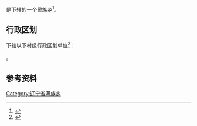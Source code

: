 {{中国乡级行政区|21/14/21/204/000}}

'''{{PAGENAMEBASE}}'''是{{PRC admin/fullname|21/14/21/204/000|3}}下辖的一个[[民族乡|民族乡]]<ref>{{PRC admin/ref sgc|{{PRC admin/parent|21/14/21/204/000}}}}</ref>。

== 行政区划 ==
{{PAGENAMEBASE}}下辖以下村级行政区划单位<ref>{{PRC admin/ref sgc|21/14/21/204/000}}</ref>：

{{PRC admin/children|21/14/21/204/000}}。

== 参考资料 ==
{{reflist}}

{{辽宁行政区划小作品}}
{{PRC admin/navcat|21/14/21/204/000}}
[[Category:辽宁省满族乡|Category:辽宁省满族乡]]